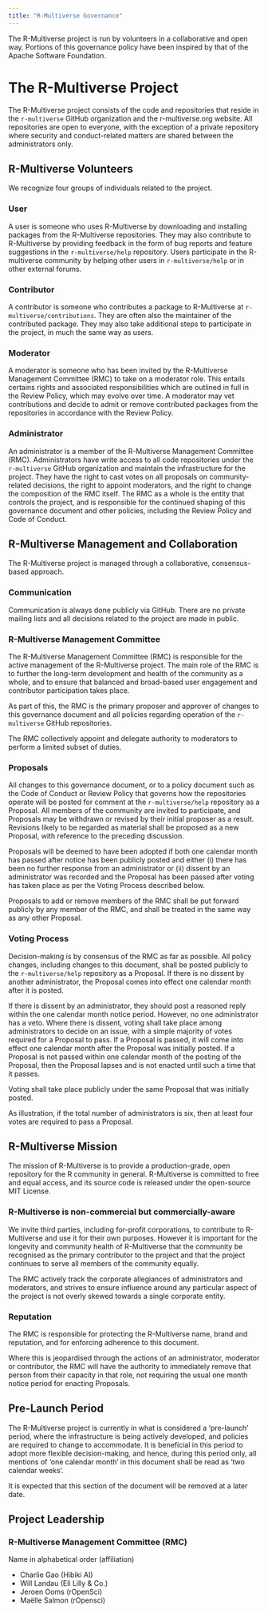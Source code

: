 ```yaml
---
title: "R-Multiverse Governance"
---
```


The R-Multiverse project is run by volunteers in a collaborative and open way. Portions of this governance policy have been inspired by that of the Apache Software Foundation.

# The R-Multiverse Project

The R-Multiverse project consists of the code and repositories that reside in the `r-multiverse` GitHub organization and the r-multiverse.org website. All repositories are open to everyone, with the exception of a private repository where security and conduct-related matters are shared between the administrators only.

## R-Multiverse Volunteers

We recognize four groups of individuals related to the project.

### User

A user is someone who uses R-Multiverse by downloading and installing packages from the R-Multiverse repositories. They may also contribute to R-Multiverse by providing feedback in the form of bug reports and feature suggestions in the `r-multiverse/help` repository. Users participate in the R-multiverse community by helping other users in `r-multiverse/help` or in other external forums.

### Contributor

A contributor is someone who contributes a package to R-Multiverse at `r-multiverse/contributions`. They are often also the maintainer of the contributed package. They may also take additional steps to participate in the project, in much the same way as users.

### Moderator

A moderator is someone who has been invited by the R-Multiverse Management Committee (RMC) to take on a moderator role. This entails certains rights and associated responsibilities which are outlined in full in the Review Policy, which may evolve over time. A moderator may vet contributions and decide to admit or remove contributed packages from the repositories in accordance with the Review Policy.

### Administrator

An administrator is a member of the R-Multiverse Management Committee (RMC). Administrators have write access to all code repositories under the `r-multiverse` GitHub organization and maintain the infrastructure for the project. They have the right to cast votes on all proposals on community-related decisions, the right to appoint moderators, and the right to change the composition of the RMC itself. The RMC as a whole is the entity that controls the project, and is responsible for the continued shaping of this governance document and other policies, including the Review Policy and Code of Conduct.

## R-Multiverse Management and Collaboration

The R-Multiverse project is managed through a collaborative, consensus-based approach.

### Communication

Communication is always done publicly via GitHub. There are no private mailing lists and all decisions related to the project are made in public.

### R-Multiverse Management Committee

The R-Multiverse Management Committee (RMC) is responsible for the active management of the R-Multiverse project. The main role of the RMC is to further the long-term development and health of the community as a whole, and to ensure that balanced and broad-based user engagement and contributor participation takes place.

As part of this, the RMC is the primary proposer and approver of changes to this governance document and all policies regarding operation of the `r-multiverse` GitHub repositories.

The RMC collectively appoint and delegate authority to moderators to perform a limited subset of duties.

### Proposals

All changes to this governance document, or to a policy document such as the Code of Conduct or Review Policy that governs how the repositories operate will be posted for comment at the `r-multiverse/help` repository as a Proposal. All members of the community are invited to participate, and Proposals may be withdrawn or revised by their initial proposer as a result. Revisions likely to be regarded as material shall be proposed as a new Proposal, with reference to the preceding discussion.

Proposals will be deemed to have been adopted if both one calendar month has passed after notice has been publicly posted and either (i) there has been no further response from an administrator or (ii) dissent by an administrator was recorded and the Proposal has been passed after voting has taken place as per the Voting Process described below.

Proposals to add or remove members of the RMC shall be put forward publicly by any member of the RMC, and shall be treated in the same way as any other Proposal.

### Voting Process

Decision-making is by consensus of the RMC as far as possible. All policy changes, including changes to this document, shall be posted publicly to the `r-multiverse/help` repository as a Proposal. If there is no dissent by another administrator, the Proposal comes into effect one calendar month after it is posted.

If there is dissent by an administrator, they should post a reasoned reply within the one calendar month notice period. However, no one administrator has a veto. Where there is dissent, voting shall take place among administrators to decide on an issue, with a simple majority of votes required for a Proposal to pass. If a Proposal is passed, it will come into effect one calendar month after the Proposal was initially posted. If a Proposal is not passed within one calendar month of the posting of the Proposal, then the Proposal lapses and is not enacted until such a time that it passes.

Voting shall take place publicly under the same Proposal that was initially posted.

As illustration, if the total number of administrators is six, then at least four votes are required to pass a Proposal.

## R-Multiverse Mission

The mission of R-Multiverse is to provide a production-grade, open repository for the R community in general. R-Multiverse is committed to free and equal access, and its source code is released under the open-source MIT License.

### R-Multiverse is non-commercial but commercially-aware

We invite third parties, including for-profit corporations, to contribute to R-Multiverse and use it for their own purposes. However it is important for the longevity and community health of R-Multiverse that the community be recognised as the primary contributor to the project and that the project continues to serve all members of the community equally.

The RMC actively track the corporate allegiances of administrators and moderators, and strives to ensure influence around any particular aspect of the project is not overly skewed towards a single corporate entity.

### Reputation

The RMC is responsible for protecting the R-Multiverse name, brand and reputation, and for enforcing adherence to this document.

Where this is jeopardised through the actions of an administrator, moderator or contributor, the RMC will have the authority to immediately remove that person from their capacity in that role, not requiring the usual one month notice period for enacting Proposals.

## Pre-Launch Period

The R-Multiverse project is currently in what is considered a 'pre-launch' period, where the infrastructure is being actively developed, and policies are required to change to accommodate. It is beneficial in this period to adopt more flexible decision-making, and hence, during this period only, all mentions of 'one calendar month' in this document shall be read as 'two calendar weeks'.

It is expected that this section of the document will be removed at a later date.

## Project Leadership

### R-Multiverse Management Committee (RMC)

Name in alphabetical order (affiliation)

- Charlie Gao (Hibiki AI)
- Will Landau (Eli Lilly & Co.)
- Jeroen Ooms (rOpenSci)
- Maëlle Salmon (rOpensci)

